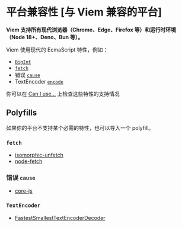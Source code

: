 # 平台兼容性 [与 Viem 兼容的平台]

**Viem 支持所有现代浏览器（Chrome、Edge、Firefox 等）和运行时环境（Node 18+、Deno、Bun 等）。**

Viem 使用现代的 EcmaScript 特性，例如：

- [`BigInt`](https://developer.mozilla.org/en-US/docs/Web/JavaScript/Reference/Global_Objects/BigInt)
- [`fetch`](https://developer.mozilla.org/en-US/docs/Web/API/Fetch_API)
- 错误 [`cause`](https://developer.mozilla.org/en-US/docs/Web/JavaScript/Reference/Global_Objects/Error/cause)
- TextEncoder [`encode`](https://developer.mozilla.org/en-US/docs/Web/API/TextEncoder/encode)

你可以在 [Can I use...](https://caniuse.com/) 上检查这些特性的支持情况

## Polyfills

如果你的平台不支持某个必需的特性，也可以导入一个 polyfill。

### `fetch`

- [isomorphic-unfetch](https://github.com/developit/unfetch/tree/main/packages/isomorphic-unfetch)
- [node-fetch](https://github.com/node-fetch/node-fetch#providing-global-access)

### 错误 `cause`

- [core-js](https://github.com/zloirock/core-js)

### `TextEncoder`
- [FastestSmallestTextEncoderDecoder](https://github.com/anonyco/FastestSmallestTextEncoderDecoder)